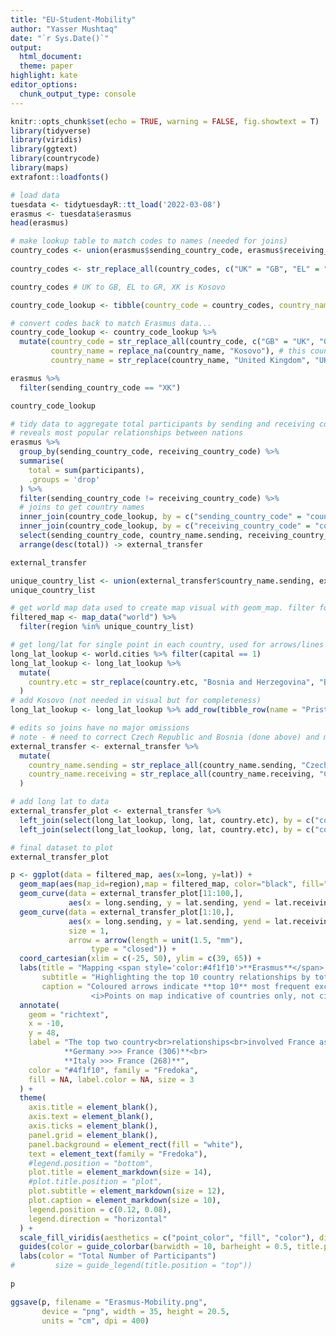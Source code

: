 ```yaml
---
title: "EU-Student-Mobility"
author: "Yasser Mushtaq"
date: "`r Sys.Date()`"
output:
  html_document:
  theme: paper
highlight: kate
editor_options:
  chunk_output_type: console
---
```


```r
knitr::opts_chunk$set(echo = TRUE, warning = FALSE, fig.showtext = T)
library(tidyverse)
library(viridis)
library(ggtext)
library(countrycode)
library(maps)
extrafont::loadfonts()

```

```r
# load data
tuesdata <- tidytuesdayR::tt_load('2022-03-08')
erasmus <- tuesdata$erasmus
head(erasmus)
```

```r
# make lookup table to match codes to names (needed for joins)
country_codes <- union(erasmus$sending_country_code, erasmus$receiving_country_code)
  
country_codes <- str_replace_all(country_codes, c("UK" = "GB", "EL" = "GR")) # change two codes to match with countrycode iso2c 

country_codes # UK to GB, EL to GR, XK is Kosovo

country_code_lookup <- tibble(country_code = country_codes, country_name = countrycode(country_codes, origin = "iso2c", destination = "country.name"))

# convert codes back to match Erasmus data...
country_code_lookup <- country_code_lookup %>%
  mutate(country_code = str_replace_all(country_code, c("GB" = "UK", "GR" = "EL")),
         country_name = replace_na(country_name, "Kosovo"), # this country had no match
         country_name = str_replace(country_name, "United Kingdom", "UK")) # to match other datasets

erasmus %>%
  filter(sending_country_code == "XK")

country_code_lookup
```

```r
# tidy data to aggregate total participants by sending and receiving countries
# reveals most popular relationships between nations
erasmus %>%
  group_by(sending_country_code, receiving_country_code) %>%
  summarise(
    total = sum(participants),
    .groups = 'drop'
  ) %>%
  filter(sending_country_code != receiving_country_code) %>%
  # joins to get country names
  inner_join(country_code_lookup, by = c("sending_country_code" = "country_code")) %>%
  inner_join(country_code_lookup, by = c("receiving_country_code" = "country_code"), suffix = c(".sending", ".receiving")) %>%
  select(sending_country_code, country_name.sending, receiving_country_code, country_name.receiving, total) %>%
  arrange(desc(total)) -> external_transfer

external_transfer
```



```r

unique_country_list <- union(external_transfer$country_name.sending, external_transfer$country_name.receiving)
unique_country_list

# get world map data used to create map visual with geom_map. filter for those nations in data only
filtered_map <- map_data("world") %>%
  filter(region %in% unique_country_list)

# get long/lat for single point in each country, used for arrows/lines on map
long_lat_lookup <- world.cities %>% filter(capital == 1)
long_lat_lookup <- long_lat_lookup %>%
  mutate(
    country.etc = str_replace(country.etc, "Bosnia and Herzegovina", "Bosnia & Herzegovina")
  )
# add Kosovo (not needed in visual but for completeness)
long_lat_lookup <- long_lat_lookup %>% add_row(tibble_row(name = "Pristina", country.etc = "Kosovo", pop = 210000, lat = 42.67, long = 21.16, capital = 1))

# edits so joins have no major omissions
# note - # need to correct Czech Republic and Bosnia (done above) and maybe kosovo (filter for greater than 20 would remove this)  
external_transfer <- external_transfer %>%
  mutate(
    country_name.sending = str_replace_all(country_name.sending, "Czechia", "Czech Republic"),
    country_name.receiving = str_replace_all(country_name.receiving, "Czechia", "Czech Republic")
  )

# add long lat to data
external_transfer_plot <- external_transfer %>%
  left_join(select(long_lat_lookup, long, lat, country.etc), by = c("country_name.sending" = "country.etc")) %>%
  left_join(select(long_lat_lookup, long, lat, country.etc), by = c("country_name.receiving" = "country.etc"), suffix = c(".sending", ".receiving"))

# final dataset to plot
external_transfer_plot                  

```

```r

p <- ggplot(data = filtered_map, aes(x=long, y=lat)) +
  geom_map(aes(map_id=region),map = filtered_map, color="black", fill="#7f7f7f", size=0.1, alpha=0.05) +
  geom_curve(data = external_transfer_plot[11:100,],
             aes(x = long.sending, y = lat.sending, yend = lat.receiving, xend = long.receiving), size = 0.05, color = "gray1", alpha = 0.9) +
  geom_curve(data = external_transfer_plot[1:10,],
             aes(x = long.sending, y = lat.sending, yend = lat.receiving, xend = long.receiving, color = total),
             size = 1,
             arrow = arrow(length = unit(1.5, "mm"),
                  type = "closed")) +
  coord_cartesian(xlim = c(-25, 50), ylim = c(39, 65)) +
  labs(title = "Mapping <span style='color:#4f1f10'>**Erasmus**</span> Mobility For Students by **Country Relationships**",
       subtitle = "Highlighting the top 10 country relationships by total participants",
       caption = "Coloured arrows indicate **top 10** most frequent exchanges between countires<br>Grey lines indicate **remaining top 100**<br>
                  <i>Points on map indicative of countries only, not cities</i>") +
  annotate(
    geom = "richtext",
    x = -10,
    y = 48,
    label = "The top two country<br>relationships<br>involved France as<br>the recipient<br>
            **Germany >>> France (306)**<br>
            **Italy >>> France (268)**",
    color = "#4f1f10", family = "Fredoka",
    fill = NA, label.color = NA, size = 3
  ) +
  theme(
    axis.title = element_blank(),
    axis.text = element_blank(),
    axis.ticks = element_blank(),
    panel.grid = element_blank(),
    panel.background = element_rect(fill = "white"),
    text = element_text(family = "Fredoka"),
    #legend.position = "bottom",
    plot.title = element_markdown(size = 14),
    #plot.title.position = "plot",
    plot.subtitle = element_markdown(size = 12),
    plot.caption = element_markdown(size = 10),
    legend.position = c(0.12, 0.08),
    legend.direction = "horizontal"
  ) +
  scale_fill_viridis(aesthetics = c("point_color", "fill", "color"), direction = -1) +
  guides(color = guide_colorbar(barwidth = 10, barheight = 0.5, title.position = "top")) +
  labs(color = "Total Number of Participants")
#         size = guide_legend(title.position = "top"))
  
p


```

```r
ggsave(p, filename = "Erasmus-Mobility.png",
       device = "png", width = 35, height = 20.5,
       units = "cm", dpi = 400)
```